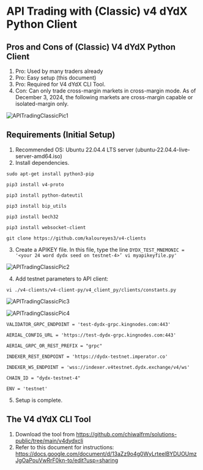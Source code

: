 # API Trading with (Classic) v4 dYdX Python Client

## Pros and Cons of (Classic) V4 dYdX Python Client
1. Pro: Used by many traders already
2. Pro: Easy setup (this document)
3. Pro: Required for V4 dYdX CLI Tool.
4. Con: Can only trade cross-margin markets in cross-margin mode.  As of December 3, 2024, the following markets are cross-margin capable or isolated-margin only.

![APITradingClassicPic1](../../artifacts/APITradingClassicPic1.png)

## Requirements (Initial Setup)
1. Recommended OS: Ubuntu 22.04.4 LTS server (ubuntu-22.04.4-live-server-amd64.iso)
2. Install dependencies.

`sudo apt-get install python3-pip`

`pip3 install v4-proto`

`pip3 install python-dateutil`

`pip3 install bip_utils`

`pip3 install bech32`

`pip3 install websocket-client`

`git clone https://github.com/kaloureyes3/v4-clients`

3. Create a APIKEY file.  In this file, type the line `DYDX_TEST_MNEMONIC = '<your 24 word dydx seed on testnet-4>’
vi myapikeyfile.py'`

![APITradingClassicPic2](../../artifacts/APITradingClassicPic2.png)

4. Add testnet parameters to API client:

`vi ./v4-clients/v4-client-py/v4_client_py/clients/constants.py`

![APITradingClassicPic3](../../artifacts/APITradingClassicPic3.png)

![APITradingClassicPic4](../../artifacts/APITradingClassicPic4.png)

`VALIDATOR_GRPC_ENDPOINT = 'test-dydx-grpc.kingnodes.com:443'`

`AERIAL_CONFIG_URL = 'https://test-dydx-grpc.kingnodes.com:443'`

`AERIAL_GRPC_OR_REST_PREFIX = "grpc"`

`INDEXER_REST_ENDPOINT = 'https://dydx-testnet.imperator.co'`

`INDEXER_WS_ENDPOINT = 'wss://indexer.v4testnet.dydx.exchange/v4/ws'`

`CHAIN_ID = "dydx-testnet-4"`

`ENV = 'testnet'`

5. Setup is complete.

## The V4 dYdX CLI Tool
1. Download the tool from https://github.com/chiwalfrm/solutions-public/tree/main/v4dydxcli
2. Refer to this document for instructions: https://docs.google.com/document/d/13aZz9o4g0WyLrteelBYDUOUmzJgOaPouVwRrF0kn-to/edit?usp=sharing
